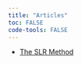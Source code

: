 ```yaml
---
title: "Articles"
toc: FALSE
code-tools: FALSE
---
```


-   [The SLR Method](articles/introduction-to-slr-model.qmd)
